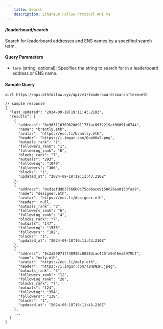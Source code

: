 ```yaml
---
    title: Search
    description: Ethereum Follow Protocol API v1
---
```


#### /leaderboard/search

Search for leaderboard addresses and ENS names by a specified search term.

#### Query Parameters

- `term` (string, optional): Specifies the string to search for in a leaderboard address or ENS name.

#### Sample Query

```sh copy
curl https://api.ethfollow.xyz/api/v1/leaderboard/search?term=eth
```

```jsonc
// sample response
{
  "last_updated": "2024-09-18T19:11:43.210Z",
  "results": [
    {
      "address": "0x983110309620d911731ac0932219af06091b6744",
      "name": "brantly.eth",
      "avatar": "https://euc.li/brantly.eth",
      "header": "https://i.imgur.com/Quo06x2.png",
      "mutuals_rank": "1",
      "followers_rank": "1",
      "following_rank": "6",
      "blocks_rank": "7",
      "mutuals": "293",
      "following": "1079",
      "followers": "366",
      "blocks": "1",
      "updated_at": "2024-09-18T19:11:43.210Z"
    },
    {
      "address": "0xd1efdd037566b0c75cebace9150d26ea0153faa9",
      "name": "designer.eth",
      "avatar": "https://euc.li/designer.eth",
      "header": null,
      "mutuals_rank": "2",
      "followers_rank": "6",
      "following_rank": "4",
      "blocks_rank": "7",
      "mutuals": "147",
      "following": "1556",
      "followers": "182",
      "blocks": "1",
      "updated_at": "2024-09-18T19:11:43.210Z"
    },
    {
      "address": "0x2a59071ff48936c6838dcac425fa0df6ea5979bf",
      "name": "mely.eth",
      "avatar": "https://euc.li/mely.eth",
      "header": "https://i.imgur.com/T2H8N2H.jpeg",
      "mutuals_rank": "3",
      "followers_rank": "12",
      "following_rank": "28",
      "blocks_rank": "7",
      "mutuals": "124",
      "following": "354",
      "followers": "138",
      "blocks": "1",
      "updated_at": "2024-09-18T19:11:43.210Z"
    },
    ...
  ]
}
```
